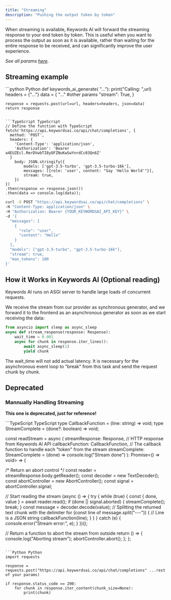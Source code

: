 ```yaml
---
title: "Streaming"
description: "Pushing the output token by token"
---
```


When streaming is available, Keywords AI will forward the streaming response to your end token by token. This is useful when you want to process the output as soon as it is available, rather than waiting for the entire response to be received, and can significantly improve the user experience.

_See all params [here](/api-endpoints/proxy-endpoints/chat-completions)._
## Streaming example
<CodeGroup>
```python Python
def  keywords_ai_generate( "..."):
    print("Calling: ",url)
    headers = {"..."}
    data = {
        "..." #other params
        "stream": True,
    }
        
    response = requests.post(url=url, headers=headers, json=data)
    return response
```

```TypeScript TypeScript
// Define the function with TypeScript
fetch('https://api.keywordsai.co/api/chat/completions', {
  method: 'POST',
  headers: {
    'Content-Type': 'application/json',
    'Authorization': 'Bearer a4EUZEcl.RmrDVwbTI8yOFZNuKwSwYnrdCc03Qn6Z'
  }
    body: JSON.stringify({
        models: ['gpt-3.5-turbo', 'gpt-3.5-turbo-16k'],
        messages: [{role: 'user', content: "Say 'Hello World'"}],
        stream: true,
    })
})
.then(response => response.json())
.then(data => console.log(data));
```

```bash cURL
curl -X POST "https://api.keywordsai.co/api/chat/completions" \
-H "Content-Type: application/json" \
-H "Authorization: Bearer {YOUR_KEYWORDSAI_API_KEY}" \
-d '{
  "messages": [
    {
      "role": "user",
      "content": "Hello"
    }
  ],
  "models": ["gpt-3.5-turbo", "gpt-3.5-turbo-16k"],
  "stream": true,
  "max_tokens": 100
}'
```

</CodeGroup>

## How it Works in Keywords AI (Optional reading)
Keywords AI runs on ASGI server to handle large loads of concurrent requests.

We receive the stream from our provider as synchronous generator, and we forward it to the frontend as an asynchronous generator as soon as we start receiving the data:

```python
from asyncio import sleep as async_sleep
async def stream_response(response: Response):
    wait_time = 0.001
    async for chunk in response.iter_lines():
        await async_sleep(1)
        yield chunk
```

The wait_time will not add actual latency. It is necessary for the asynchronous event loop to "break" from this task and send the request chunk by chunk.

## Deprecated
### Mannually Handling Streaming
**This one is deprecated, just for reference!**

<CodeGroup>
```TypeScript TypeScript
type CallbackFunction = (line: string) => void;
type StreamComplete = (done?: boolean) => void;

const readStream = async (
  streamResponse: Response, // HTTP response from Keywords AI API
  callbackFunction: CallbackFunction, // The callback function to handle each "token" from the stream
  streamComplete: StreamComplete = (done) => console.log("Stream done")
): Promise<() => void> => {

  /* Return an abort control */
  const reader = streamResponse.body.getReader();
  const decoder = new TextDecoder();
  const abortController = new AbortController();
  const signal = abortController.signal;

  // Start reading the stream
  (async () => {
    try {
      while (true) {
        const { done, value } = await reader.read();
        if (done || signal.aborted) {
          streamComplete();
          break;
        }
        const message = decoder.decode(value);
        // Splitting the returned text chunk with the delimiter
        for (const line of message.split("---")) {
          // Line is a JSON string
          callbackFunction(line);
        }
      }
    } catch (e) {
      console.error("Stream error:", e);
    }
  })();

  // Return a function to abort the stream from outside
  return () => {
    console.log("Aborting stream");
    abortController.abort();
  };
};
```

```Python Python
import requests

response = requests.post("https://api.keywordsai.co/api/chat/completions" ...rest of your params)

if response.status_code == 200:
    for chunk in response.iter_content(chunk_size=None):
        print(chunk)
```
</CodeGroup>
